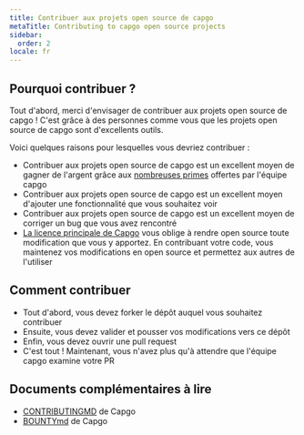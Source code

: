 ```yaml
---
title: Contribuer aux projets open source de capgo
metaTitle: Contributing to capgo open source projects
sidebar:
  order: 2
locale: fr
---
```


## Pourquoi contribuer ?

Tout d'abord, merci d'envisager de contribuer aux projets open source de capgo ! C'est grâce à des personnes comme vous que les projets open source de capgo sont d'excellents outils.

Voici quelques raisons pour lesquelles vous devriez contribuer :

* Contribuer aux projets open source de capgo est un excellent moyen de gagner de l'argent grâce aux [nombreuses primes](https://consolealgoraio/org/Capgo/) offertes par l'équipe capgo
* Contribuer aux projets open source de capgo est un excellent moyen d'ajouter une fonctionnalité que vous souhaitez voir
* Contribuer aux projets open source de capgo est un excellent moyen de corriger un bug que vous avez rencontré
* [La licence principale de Capgo](https://githubcom/Cap-go/capgo/blob/main/LICENSE/) vous oblige à rendre open source toute modification que vous y apportez. En contribuant votre code, vous maintenez vos modifications en open source et permettez aux autres de l'utiliser

## Comment contribuer

* Tout d'abord, vous devez forker le dépôt auquel vous souhaitez contribuer
* Ensuite, vous devez valider et pousser vos modifications vers ce dépôt
* Enfin, vous devez ouvrir une pull request
* C'est tout ! Maintenant, vous n'avez plus qu'à attendre que l'équipe capgo examine votre PR

## Documents complémentaires à lire

* [CONTRIBUTINGMD](https://githubcom/Cap-go/capgo/blob/main/CONTRIBUTINGmd/) de Capgo
* [BOUNTYmd](https://githubcom/Cap-go/capgo/blob/main/BOUNTYmd/) de Capgo